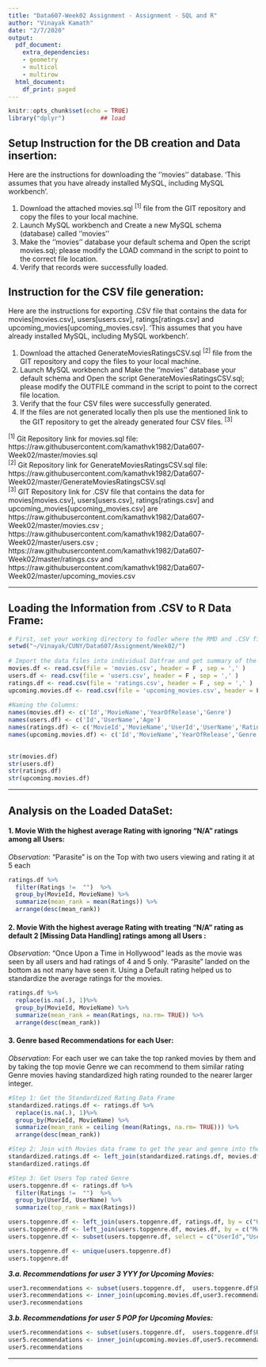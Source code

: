 ---
title: "Data607-Week02 Assignment - Assignment - SQL and R"
author: "Vinayak Kamath"
date: "2/7/2020"
output: 
  pdf_document:
    extra_dependencies:
    - geometry
    - multicol
    - multirow
  html_document:
    df_print: paged
---

```{r setup, include=FALSE}
knitr::opts_chunk$set(echo = TRUE)
library("dplyr")          ## load
```

## Setup Instruction for the DB creation and Data insertion: ##

Here are the instructions for downloading the ''movies'' database.  'This assumes that you have already installed MySQL, including MySQL workbench'.

1. Download the attached movies.sql ^[1]^ file from the GIT repository and copy the files to your local machine.
2. Launch MySQL workbench and Create a new MySQL schema (database) called ''movies''
3. Make the ''movies'' database your default schema and Open the script movies.sql;  please modify the LOAD command in the script to point to the correct file location.
4. Verify that records were successfully loaded.  




## Instruction for the CSV file generation: ##

Here are the instructions for exporting .CSV file that contains the data for movies[movies.csv], users[users.csv], ratings[ratings.csv] and upcoming_movies[upcoming_movies.csv].  'This assumes that you have already installed MySQL, including MySQL workbench'.

1. Download the attached GenerateMoviesRatingsCSV.sql ^[2]^  file from the GIT repository and copy the files to your local machine.
2. Launch MySQL workbench and Make the ''movies'' database your default schema and Open the script GenerateMoviesRatingsCSV.sql;  please modify the OUTFILE command in the script to point to the correct file location.
3. Verify that the four CSV files were successfully generated.
4. If the files are not generated locally then pls use the mentioned link to the GIT repository to get the already generated four CSV files. ^[3]^       
  
  



  
    
^[1]^  Git Repository link for movies.sql file: https://raw.githubusercontent.com/kamathvk1982/Data607-Week02/master/movies.sql  
^[2]^  Git Repository link for GenerateMoviesRatingsCSV.sql file: https://raw.githubusercontent.com/kamathvk1982/Data607-Week02/master/GenerateMoviesRatingsCSV.sql  
^[3]^  GIT Repository link for .CSV file that contains the data for movies[movies.csv], users[users.csv], ratings[ratings.csv] and upcoming_movies[upcoming_movies.csv] are https://raw.githubusercontent.com/kamathvk1982/Data607-Week02/master/movies.csv ; https://raw.githubusercontent.com/kamathvk1982/Data607-Week02/master/users.csv  ; https://raw.githubusercontent.com/kamathvk1982/Data607-Week02/master/ratings.csv  and https://raw.githubusercontent.com/kamathvk1982/Data607-Week02/master/upcoming_movies.csv   
  


--------------------------------------------------------------------------------

\clearpage

## Loading the Information from .CSV to R Data Frame: ##


```{r}
# First, set your working directory to fodler where the RMD and .CSV files are kept; Please modify the path to point to the correct file location on our locale:
setwd("~/Vinayak/CUNY/Data607/Assignment/Week02/") 
  
# Import the data files into individual Datfrae and get summary of the Data Frames:
movies.df <- read.csv(file = 'movies.csv', header = F , sep = ',' )
users.df <- read.csv(file = 'users.csv', header = F , sep = ',' )
ratings.df <- read.csv(file = 'ratings.csv', header = F , sep = ',' )
upcoming.movies.df <- read.csv(file = 'upcoming_movies.csv', header = F , sep = ',' )
  
#Naming the Columns:
names(movies.df) <- c('Id','MovieName','YearOfRelease','Genre')
names(users.df) <- c('Id','UserName','Age')
names(ratings.df) <- c('MovieId','MovieName','UserId','UserName','Ratings')
names(upcoming.movies.df) <- c('Id','MovieName','YearOfRelease','Genre', 'AutoRank')

  
str(movies.df)
str(users.df)
str(ratings.df)
str(upcoming.movies.df)  
```  
  
--------------------------------------------------------------------------------


## Analysis on the Loaded DataSet: ##

#### 1. Movie With the highest average Rating with ignoring "N/A" ratings among all Users:
*Observation*: "Parasite" is on the Top with two users viewing and rating it at 5 each   
```{r}
ratings.df %>%
  filter(Ratings !=  "")  %>%
  group_by(MovieId, MovieName) %>%
  summarize(mean_rank = mean(Ratings)) %>%
  arrange(desc(mean_rank))
```



#### 2. Movie With the highest average Rating with treating "N/A" rating as default 2 [Missing Data Handling] ratings among all Users :
*Observation*: "Once Upon a Time in Hollywood" leads as the movie was seen by all users and had ratings of 4 and 5 only. "Parasite"  landed on the bottom as not many have seen it. Using a Default rating helped us to standardize the average ratings for the movies.  

```{r}
ratings.df %>%
  replace(is.na(.), 1)%>%
  group_by(MovieId, MovieName) %>%
  summarize(mean_rank = mean(Ratings, na.rm= TRUE)) %>%
  arrange(desc(mean_rank))
```



#### 3. Genre based Recommendations for each User:
*Observation*: For each user we can take the top ranked movies by them and by taking the top movie Genre we can recommend to them similar rating Genre movies having standardized high rating rounded to the nearer larger integer.
```{r}
#Step 1: Get the Standardized Rating Data Frame
standardized.ratings.df <- ratings.df %>%
  replace(is.na(.), 1)%>%
  group_by(MovieId, MovieName) %>%
  summarize(mean_rank = ceiling (mean(Ratings, na.rm= TRUE))) %>%
  arrange(desc(mean_rank))

#Step 2: Join with Movies data frame to get the year and genre into the Standardized Rating Data Frame
standardized.ratings.df <- left_join(standardized.ratings.df, movies.df, by = c("MovieId" = "Id", "MovieName" ="MovieName"))
standardized.ratings.df

#Step 3: Get Users Top rated Genre
users.topgenre.df <- ratings.df %>%
  filter(Ratings !=  "")  %>%
  group_by(UserId, UserName) %>%
  summarize(top_rank = max(Ratings))  

users.topgenre.df <- left_join(users.topgenre.df, ratings.df, by = c("UserId" = "UserId", "UserName" ="UserName", "top_rank"="Ratings"))
users.topgenre.df <- left_join(users.topgenre.df, movies.df, by = c("MovieId" = "Id", "MovieName" ="MovieName"))
users.topgenre.df <- subset(users.topgenre.df, select = c("UserId","UserName","Genre","top_rank"))

users.topgenre.df <- unique(users.topgenre.df)
users.topgenre.df
``` 



***3.a. Recommendations for user 3 YYY  for Upcoming Movies:***
```{r}
user3.recommendations <- subset(users.topgenre.df,  users.topgenre.df$UserId==3,  select = c("UserId","UserName","Genre","top_rank") , drop = FALSE)
user3.recommendations <- inner_join(upcoming.movies.df,user3.recommendations, by =c("Genre" ="Genre" , "AutoRank" = "top_rank" ) )
user3.recommendations

```


***3.b. Recommendations for user 5 POP  for Upcoming Movies:***
```{r}
user5.recommendations <- subset(users.topgenre.df,  users.topgenre.df$UserId==5,  select = c("UserId","UserName","Genre","top_rank") , drop = FALSE)
user5.recommendations <- inner_join(upcoming.movies.df,user5.recommendations, by =c("Genre" ="Genre" , "AutoRank" = "top_rank" ) )
user5.recommendations

```

  
  
--------------------------------------------------------------------------------


\clearpage
